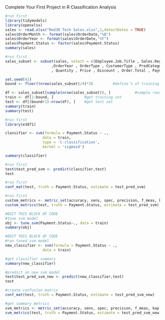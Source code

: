 Complete Your First Project in R
Classification Analysis

```{r}
#run first
library(tidymodels)
library(openxlsx)
sales <- read.xlsx("Red30 Tech Sales.xlsx",1,detectDates = TRUE)
sales$OrderMonth <- format(sales$OrderDate,"%B")
sales$OrderYear <- format(sales$OrderDate,"%Y")
sales$Payment.Status <- factor(sales$Payment.Status)
summary(sales)
```

```{r}
#run first
sales_subset <- subset(sales, select = c(Employee.Job.Title , Sales.Region , OrderMonth
                     ,OrderYear , OrderType , CustomerType , ProdCategory
                     , Quantity , Price , Discount , Order.Total , Payment.Plan, Payment.Status))

set.seed(42)
bound <- floor((nrow(sales_subset)/4)*3)         #define % of training and test set

df <- sales_subset[sample(nrow(sales_subset)), ]           #sample rows 
train <- df[1:bound, ]              #get training set
test <- df[(bound+1):nrow(df), ]    #get test set
summary(train)
summary(test)
```

```{r}
#run first
library(e1071)

classifier <- svm(formula = Payment.Status ~ ., 
                 data = train, 
                 type = 'C-classification', 
                 kernel = 'sigmoid') 

summary(classifier)
```


```{r}
#run first
test$test_pred_svm <- predict(classifier,test)
test 
```

```{r}
#run first
conf_mat(test, truth = Payment.Status, estimate = test_pred_svm)
```

```{r}
#run first
custom_metrics <- metric_set(accuracy, sens, spec, precision, f_meas, kap)
custom_metrics(test, truth = Payment.Status, estimate = test_pred_svm)
```

```{r}
#EDIT THIS BLOCK OF CODE
#tune svm model
obj <- tune.svm(Payment.Status~., data = train)
summary(obj)
```


```{r}
#EDIT THIS BLOCK OF CODE
#run tuned svm model
new_classifier <- svm(formula = Payment.Status ~ ., 
                 data = train) 
```

```{r}
#get classifier summary
summary(new_classifier)
```

```{r}
#predict on new svm model
test$test_pred_svm_new <- predict(new_classifier,test)
test 
```

```{r}
#create confusion matrix
conf_mat(test, truth = Payment.Status, estimate = test_pred_svm_new)
```

```{r}
#get summary metrics
svm_metrics <- metric_set(accuracy, sens, spec, precision, f_meas, kap)
svm_metrics(test, truth = Payment.Status, estimate = test_pred_svm_new)
```

